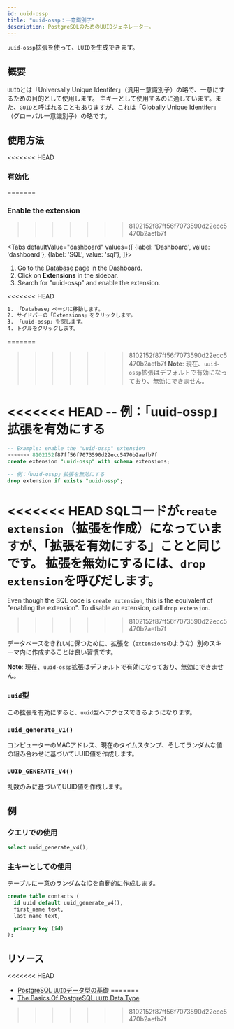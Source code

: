 ```yaml
---
id: uuid-ossp
title: "uuid-ossp：一意識別子"
description: PostgreSQLのためのUUIDジェネレーター。
---
```



`uuid-ossp`拡張を使って、`UUID`を生成できます。


## 概要

<!-- textlint-disable ja-technical-writing/max-kanji-continuous-len -->
`UUID`とは「Universally Unique Identifer」（汎用一意識別子）の略で、一意にするための目的として使用します。
主キーとして使用するのに適しています。また、`GUID`と呼ばれることもありますが、これは「Globally Unique Identifer」（グローバル一意識別子）の略です。
<!-- textlint-enable ja-technical-writing/max-kanji-continuous-len -->

## 使用方法

<<<<<<< HEAD
### 有効化
=======
### Enable the extension
>>>>>>> 8102152f87ff56f7073590d22ecc5470b2aefb7f

<Tabs
  defaultValue="dashboard"
  values={[
    {label: 'Dashboard', value: 'dashboard'},
    {label: 'SQL', value: 'sql'},
  ]}>

<TabItem value="dashboard">

1. Go to the [Database](https://app.supabase.com/project/_/database/tables) page in the Dashboard.
2. Click on **Extensions** in the sidebar.
3. Search for "uuid-ossp" and enable the extension.

<<<<<<< HEAD
```sh
1. 「Database」ページに移動します。
2. サイドバーの「Extensions」をクリックします。
3. 「uuid-ossp」を探します。
4. トグルをクリックします。
```
=======
>>>>>>> 8102152f87ff56f7073590d22ecc5470b2aefb7f
**Note**:
現在、`uuid-ossp`拡張はデフォルトで有効になっており、無効にできません。

</TabItem>
<TabItem value="sql">

<<<<<<< HEAD
-- 例：「uuid-ossp」拡張を有効にする 
=======
```sql
-- Example: enable the "uuid-ossp" extension 
>>>>>>> 8102152f87ff56f7073590d22ecc5470b2aefb7f
create extension "uuid-ossp" with schema extensions;

-- 例：「uuid-ossp」拡張を無効にする 
drop extension if exists "uuid-ossp";
```

<<<<<<< HEAD
SQLコードが`create extension`（拡張を作成）になっていますが、「拡張を有効にする」ことと同じです。
拡張を無効にするには、`drop extension`を呼びだします。
=======
Even though the SQL code is `create extension`, this is the equivalent of "enabling the extension". 
To disable an extension, call `drop extension`.
>>>>>>> 8102152f87ff56f7073590d22ecc5470b2aefb7f

データベースをきれいに保つために、拡張を（`extensions`のような）別のスキーマ内に作成することは良い習慣です。

**Note**:
現在、`uuid-ossp`拡張はデフォルトで有効になっており、無効にできません。

</TabItem>

</Tabs>

### `uuid`型

この拡張を有効にすると、`uuid`型へアクセスできるようになります。

### `uuid_generate_v1()`

コンピューターのMACアドレス、現在のタイムスタンプ、そしてランダムな値の組み合わせに基づいてUUID値を作成します。

### `UUID_GENERATE_V4()`

乱数のみに基づいてUUID値を作成します。

## 例

### クエリでの使用

```sql
select uuid_generate_v4();
```

### 主キーとしての使用

テーブルに一意のランダムなIDを自動的に作成します。

```sql
create table contacts (
  id uuid default uuid_generate_v4(),
  first_name text,
  last_name text,

  primary key (id)
);
```


## リソース

<<<<<<< HEAD
- [PostgreSQL `UUID`データ型の基礎](https://www.postgresqltutorial.com/postgresql-uuid/)
=======
- [The Basics Of PostgreSQL `UUID` Data Type](https://www.postgresqltutorial.com/postgresql-uuid/)
>>>>>>> 8102152f87ff56f7073590d22ecc5470b2aefb7f
